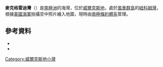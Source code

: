 {{coord|66|16|S|110|34|E|source:GNIS|display=title}}

'''麥克格雷迪灣'''（{{lang-en|McGrady Cove}}）是[[南極洲|南極洲]]的海灣，位於[[威爾克斯地|威爾克斯地]]，處於[[風車群島|風車群島]]的[[紐科姆灣|紐科姆灣]]，根據[[美國海軍|美國海軍]]拍攝空中照片繪入地圖，現時由[[南極條約體系|南極條約體系]]管理。

==參考資料==
*{{cite gnis | type = antarid | id = 9691| name = McGrady Cove | accessdate = 2013-09-06}}
*{{usgs-gazetteer|id=9691}}

{{DEFAULTSORT:McGrady Cove}}
[[Category:威爾克斯地小灣|Category:威爾克斯地小灣]]


{{WilkesLand-geo-stub}}